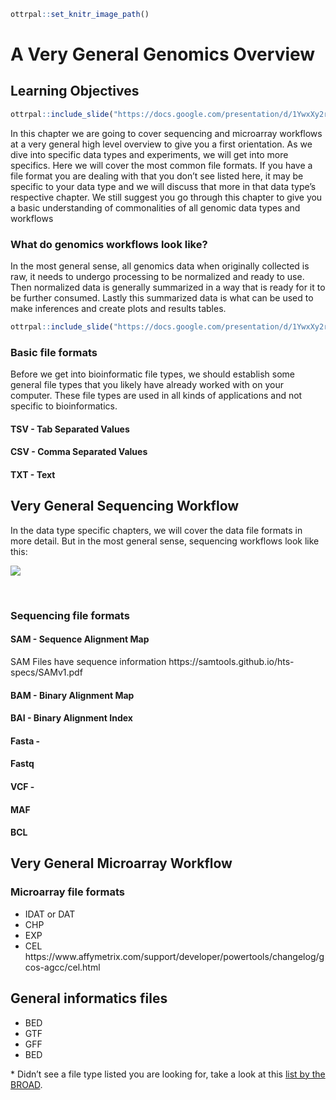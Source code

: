 
```r
ottrpal::set_knitr_image_path()
```

# A Very General Genomics Overview

## Learning Objectives

```r
ottrpal::include_slide("https://docs.google.com/presentation/d/1YwxXy2rnUgbx_7B7ENH9wpDX-j6JpJz6lGVzOkjo0qY/edit#slide=id.gd422c5de97_0_16")
```

In this chapter we are going to cover sequencing and microarray workflows at a very general high level overview to give you a first orientation. As we dive into specific data types and experiments, we will get into more specifics.
Here we will cover the most common file formats. If you have a file format you are dealing with that you don't see listed here, it may be specific to your data type and we will discuss that more in that data type's respective chapter. We still suggest you go through this chapter to give you a basic understanding of commonalities of all genomic data types and workflows

### What do genomics workflows look like?

In the most general sense, all genomics data when originally collected is raw, it needs to undergo processing to be normalized and ready to use. Then normalized data is generally summarized in a way that is ready for it to be further consumed. Lastly this summarized data is what can be used to make inferences and create plots and results tables.

```r
ottrpal::include_slide("https://docs.google.com/presentation/d/1YwxXy2rnUgbx_7B7ENH9wpDX-j6JpJz6lGVzOkjo0qY/edit#slide=id.g12890ae15d7_0_20")
```

### Basic file formats

Before we get into bioinformatic file types, we should establish some general file types that you likely have already worked with on your computer. These file types are used in all kinds of applications and not specific to bioinformatics.

#### TSV - Tab Separated Values

#### CSV - Comma Separated Values

#### TXT - Text

## Very General Sequencing Workflow

In the data type specific chapters, we will cover the data file formats in more detail. But in the most general sense, sequencing workflows look like this:

<div id="04D1599E33D92E370515664A58E78BE1EEB_69816"><div id="04D1599E33D92E370515664A58E78BE1EEB_69816_robot"><a href="https://cloud.smartdraw.com/share.aspx/?pubDocShare=04D1599E33D92E370515664A58E78BE1EEB" target="_blank"><img src="https://cloud.smartdraw.com/cloudstorage/04D1599E33D92E370515664A58E78BE1EEB/preview2.png"></a></div></div><script src="https://cloud.smartdraw.com/plugins/html/js/sdjswidget_html.js" type="text/javascript"></script><script type="text/javascript">SDJS_Widget("04D1599E33D92E370515664A58E78BE1EEB",69816,1,"");</script><br/>

### Sequencing file formats

#### SAM - Sequence Alignment Map
SAM Files have sequence information https://samtools.github.io/hts-specs/SAMv1.pdf

#### BAM - Binary Alignment Map

#### BAI - Binary Alignment Index

#### Fasta -

#### Fastq

#### VCF -

#### MAF

#### BCL

## Very General Microarray Workflow

### Microarray file formats

- IDAT or DAT
- CHP
- EXP
- CEL
https://www.affymetrix.com/support/developer/powertools/changelog/gcos-agcc/cel.html

## General informatics files

- BED
- GTF
- GFF
- BED

\* Didn't see a file type listed you are looking for, take a look at this [list by the BROAD](https://software.broadinstitute.org/cancer/software/gsea/wiki/index.php/Data_formats).
